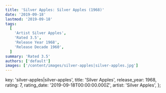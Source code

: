 ```yaml
---
title: 'Silver Apples: Silver Apples (1968)'
date: '2019-09-18'
lastmod: '2019-09-18'
tags:
  [
    'Artist Silver Apples',
    'Rated 3.5',
    'Release Year 1968',
    'Release Decade 1960',
  ]
summary: 'Rated 3.5'
authors: ['default']
images: ['/content/images/silver-apples|silver-apples.jpg']
---
```


  key: 'silver-apples|silver-apples',
  title: 'Silver Apples',
  release_year: 1968,
  rating: 7,
  rating_date: '2019-09-18T00:00:00.000Z',
  artist: 'Silver Apples',
};

<MusicRating data={data} />

